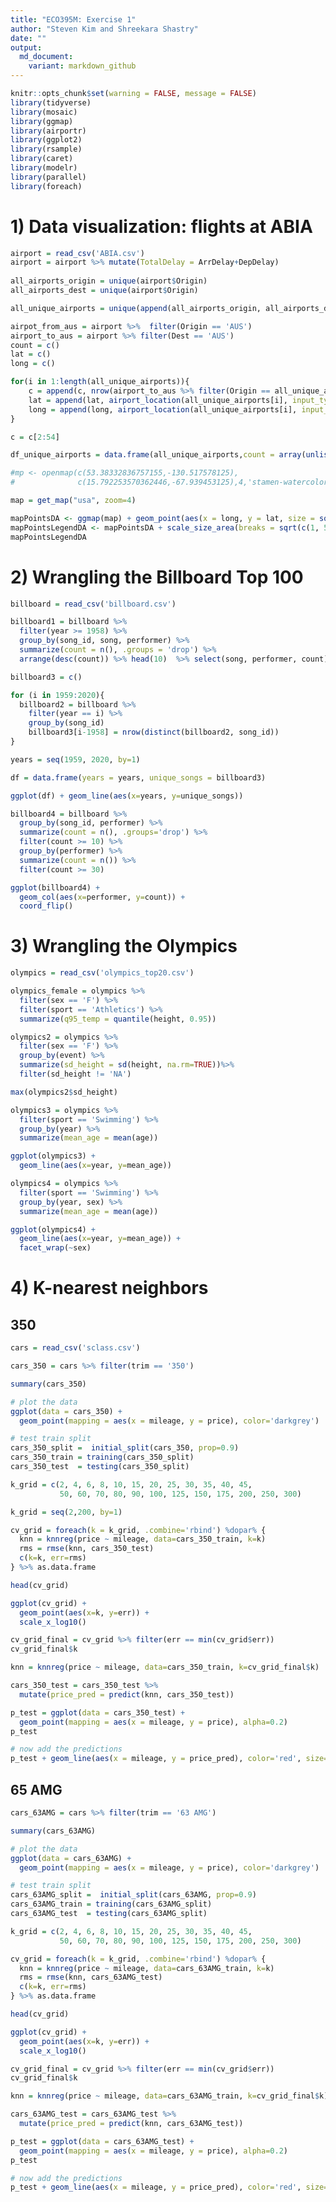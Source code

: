 ```yaml
---
title: "ECO395M: Exercise 1"
author: "Steven Kim and Shreekara Shastry"
date: ""
output:
  md_document:
    variant: markdown_github
---
```


```r
knitr::opts_chunk$set(warning = FALSE, message = FALSE)
library(tidyverse)
library(mosaic)
library(ggmap)
library(airportr)
library(ggplot2)
library(rsample)
library(caret)
library(modelr)
library(parallel)
library(foreach)
```

# 1) Data visualization: flights at ABIA

```r
airport = read_csv('ABIA.csv')
airport = airport %>% mutate(TotalDelay = ArrDelay+DepDelay)
  
all_airports_origin = unique(airport$Origin)
all_airports_dest = unique(airport$Origin)

all_unique_airports = unique(append(all_airports_origin, all_airports_dest))

airpot_from_aus = airport %>%  filter(Origin == 'AUS')
airport_to_aus = airport %>% filter(Dest == 'AUS')
count = c()
lat = c()
long = c()

for(i in 1:length(all_unique_airports)){
    c = append(c, nrow(airport_to_aus %>% filter(Origin == all_unique_airports[i]))[1])
    lat = append(lat, airport_location(all_unique_airports[i], input_type = 'IATA')$Latitude)
    long = append(long, airport_location(all_unique_airports[i], input_type = 'IATA')$Longitude)
}

c = c[2:54]

df_unique_airports = data.frame(all_unique_airports,count = array(unlist(c)), lat, long)

#mp <- openmap(c(53.38332836757155,-130.517578125),
#              c(15.792253570362446,-67.939453125),4,'stamen-watercolor')

map = get_map("usa", zoom=4)

mapPointsDA <- ggmap(map) + geom_point(aes(x = long, y = lat, size = sqrt(count)), data = df_unique_airports, alpha = .5) 
mapPointsLegendDA <- mapPointsDA + scale_size_area(breaks = sqrt(c(1, 5, 10, 50, 100, 500)), labels = c(1, 5, 10, 50, 100, 500))
mapPointsLegendDA
```


# 2) Wrangling the Billboard Top 100
```r
billboard = read_csv('billboard.csv')

billboard1 = billboard %>% 
  filter(year >= 1958) %>%
  group_by(song_id, song, performer) %>%
  summarize(count = n(), .groups = 'drop') %>%
  arrange(desc(count)) %>% head(10)  %>% select(song, performer, count)

billboard3 = c()

for (i in 1959:2020){
  billboard2 = billboard %>%
    filter(year == i) %>%
    group_by(song_id)
    billboard3[i-1958] = nrow(distinct(billboard2, song_id))
}

years = seq(1959, 2020, by=1)

df = data.frame(years = years, unique_songs = billboard3)

ggplot(df) + geom_line(aes(x=years, y=unique_songs))

billboard4 = billboard %>%
  group_by(song_id, performer) %>%
  summarize(count = n(), .groups='drop') %>%
  filter(count >= 10) %>%
  group_by(performer) %>%
  summarize(count = n()) %>%
  filter(count >= 30)

ggplot(billboard4) + 
  geom_col(aes(x=performer, y=count)) +
  coord_flip()
```


# 3) Wrangling the Olympics
```r
olympics = read_csv('olympics_top20.csv')

olympics_female = olympics %>%
  filter(sex == 'F') %>%
  filter(sport == 'Athletics') %>%
  summarize(q95_temp = quantile(height, 0.95))

olympics2 = olympics %>%
  filter(sex == 'F') %>%
  group_by(event) %>%
  summarize(sd_height = sd(height, na.rm=TRUE))%>%
  filter(sd_height != 'NA')

max(olympics2$sd_height)

olympics3 = olympics %>%
  filter(sport == 'Swimming') %>%
  group_by(year) %>%
  summarize(mean_age = mean(age))

ggplot(olympics3) +
  geom_line(aes(x=year, y=mean_age))

olympics4 = olympics %>%
  filter(sport == 'Swimming') %>%
  group_by(year, sex) %>%
  summarize(mean_age = mean(age))

ggplot(olympics4) +
  geom_line(aes(x=year, y=mean_age)) +
  facet_wrap(~sex)
```

# 4) K-nearest neighbors
## 350
```r
cars = read_csv('sclass.csv')

cars_350 = cars %>% filter(trim == '350')

summary(cars_350)

# plot the data
ggplot(data = cars_350) + 
  geom_point(mapping = aes(x = mileage, y = price), color='darkgrey')

# test train split
cars_350_split =  initial_split(cars_350, prop=0.9)
cars_350_train = training(cars_350_split)
cars_350_test  = testing(cars_350_split)

k_grid = c(2, 4, 6, 8, 10, 15, 20, 25, 30, 35, 40, 45,
           50, 60, 70, 80, 90, 100, 125, 150, 175, 200, 250, 300)

k_grid = seq(2,200, by=1)

cv_grid = foreach(k = k_grid, .combine='rbind') %dopar% {
  knn = knnreg(price ~ mileage, data=cars_350_train, k=k)
  rms = rmse(knn, cars_350_test)
  c(k=k, err=rms)
} %>% as.data.frame

head(cv_grid)

ggplot(cv_grid) + 
  geom_point(aes(x=k, y=err)) + 
  scale_x_log10()

cv_grid_final = cv_grid %>% filter(err == min(cv_grid$err))
cv_grid_final$k

knn = knnreg(price ~ mileage, data=cars_350_train, k=cv_grid_final$k)

cars_350_test = cars_350_test %>%
  mutate(price_pred = predict(knn, cars_350_test))

p_test = ggplot(data = cars_350_test) + 
  geom_point(mapping = aes(x = mileage, y = price), alpha=0.2)
p_test

# now add the predictions
p_test + geom_line(aes(x = mileage, y = price_pred), color='red', size=1.5)
```

## 65 AMG
```r
cars_63AMG = cars %>% filter(trim == '63 AMG')

summary(cars_63AMG)

# plot the data
ggplot(data = cars_63AMG) + 
  geom_point(mapping = aes(x = mileage, y = price), color='darkgrey')

# test train split
cars_63AMG_split =  initial_split(cars_63AMG, prop=0.9)
cars_63AMG_train = training(cars_63AMG_split)
cars_63AMG_test  = testing(cars_63AMG_split)

k_grid = c(2, 4, 6, 8, 10, 15, 20, 25, 30, 35, 40, 45,
           50, 60, 70, 80, 90, 100, 125, 150, 175, 200, 250, 300)

cv_grid = foreach(k = k_grid, .combine='rbind') %dopar% {
  knn = knnreg(price ~ mileage, data=cars_63AMG_train, k=k)
  rms = rmse(knn, cars_63AMG_test)
  c(k=k, err=rms)
} %>% as.data.frame

head(cv_grid)

ggplot(cv_grid) + 
  geom_point(aes(x=k, y=err)) + 
  scale_x_log10()

cv_grid_final = cv_grid %>% filter(err == min(cv_grid$err))
cv_grid_final$k

knn = knnreg(price ~ mileage, data=cars_63AMG_train, k=cv_grid_final$k)

cars_63AMG_test = cars_63AMG_test %>%
  mutate(price_pred = predict(knn, cars_63AMG_test))

p_test = ggplot(data = cars_63AMG_test) + 
  geom_point(mapping = aes(x = mileage, y = price), alpha=0.2)
p_test

# now add the predictions
p_test + geom_line(aes(x = mileage, y = price_pred), color='red', size=1.5)
```

